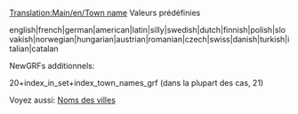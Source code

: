 [[Translation:Main/en/Town name]]
Valeurs prédéfinies

english|french|german|american|latin|silly|swedish|dutch|finnish|polish|slovakish|norwegian|hungarian|austrian|romanian|czech|swiss|danish|turkish|italian|catalan

NewGRFs additionnels:

20+index_in_set+index_town_names_grf 
(dans la plupart des cas, 21)

Voyez aussi: [[Main/en/Fenêtre des options du jeu/Fr#Noms des villes|Noms des villes]]